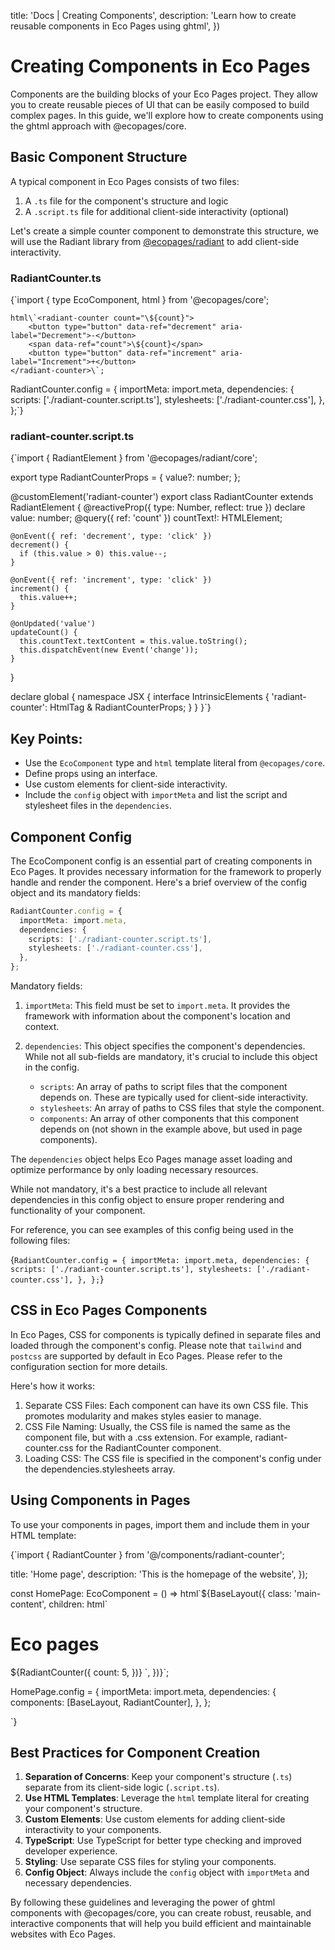 

  title: 'Docs | Creating Components',
  description: 'Learn how to create reusable components in Eco Pages using ghtml',
})

# Creating Components in Eco Pages

Components are the building blocks of your Eco Pages project. They allow you to create reusable pieces of UI that can be easily composed to build complex pages. In this guide, we'll explore how to create components using the ghtml approach with @ecopages/core.

## Basic Component Structure

A typical component in Eco Pages consists of two files:
1. A `.ts` file for the component's structure and logic
2. A `.script.ts` file for additional client-side interactivity (optional)

Let's create a simple counter component to demonstrate this structure, we will use the Radiant library from [@ecopages/radiant](https://radiant.ecopages.app/) to add client-side interactivity.

### RadiantCounter.ts

<CodeBlock language="typescript">{`import { type EcoComponent, html } from '@ecopages/core';

    html\`<radiant-counter count="\${count}">
        <button type="button" data-ref="decrement" aria-label="Decrement">-</button>
        <span data-ref="count">\${count}</span>
        <button type="button" data-ref="increment" aria-label="Increment">+</button>
    </radiant-counter>\`;

RadiantCounter.config = {
    importMeta: import.meta,
    dependencies: {
      scripts: ['./radiant-counter.script.ts'],
      stylesheets: ['./radiant-counter.css'],
    },
};`}</CodeBlock>

### radiant-counter.script.ts

<CodeBlock lang='typescript'>
{`import { RadiantElement } from '@ecopages/radiant/core';

export type RadiantCounterProps = {
    value?: number;
};

@customElement('radiant-counter')
export class RadiantCounter extends RadiantElement {
    @reactiveProp({ type: Number, reflect: true }) declare value: number;
    @query({ ref: 'count' }) countText!: HTMLElement;

    @onEvent({ ref: 'decrement', type: 'click' })
    decrement() {
      if (this.value > 0) this.value--;
    }

    @onEvent({ ref: 'increment', type: 'click' })
    increment() {
      this.value++;
    }

    @onUpdated('value')
    updateCount() {
      this.countText.textContent = this.value.toString();
      this.dispatchEvent(new Event('change'));
    }
}

declare global {
    namespace JSX {
      interface IntrinsicElements {
        'radiant-counter': HtmlTag & RadiantCounterProps;
      }
    }
}`}
</CodeBlock>

## Key Points:
- Use the `EcoComponent` type and `html` template literal from `@ecopages/core`.
- Define props using an interface.
- Use custom elements for client-side interactivity.
- Include the `config` object with `importMeta` and list the script and stylesheet files in the `dependencies`.

## Component Config

The EcoComponent config is an essential part of creating components in Eco Pages. It provides necessary information for the framework to properly handle and render the component. Here's a brief overview of the config object and its mandatory fields:

```typescript
RadiantCounter.config = {
  importMeta: import.meta,
  dependencies: {
    scripts: ['./radiant-counter.script.ts'],
    stylesheets: ['./radiant-counter.css'],
  },
};
```

Mandatory fields:

1. `importMeta`: This field must be set to `import.meta`. It provides the framework with information about the component's location and context.

2. `dependencies`: This object specifies the component's dependencies. While not all sub-fields are mandatory, it's crucial to include this object in the config.

   - `scripts`: An array of paths to script files that the component depends on. These are typically used for client-side interactivity.
   - `stylesheets`: An array of paths to CSS files that style the component.
   - `components`: An array of other components that this component depends on (not shown in the example above, but used in page components).

The `dependencies` object helps Eco Pages manage asset loading and optimize performance by only loading necessary resources.

While not mandatory, it's a best practice to include all relevant dependencies in this config object to ensure proper rendering and functionality of your component.

For reference, you can see examples of this config being used in the following files:


<CodeBlock language="typescript">{`
RadiantCounter.config = {
  importMeta: import.meta,
  dependencies: {
    scripts: ['./radiant-counter.script.ts'],
    stylesheets: ['./radiant-counter.css'],
  },
};
`}</CodeBlock>



## CSS in Eco Pages Components

In Eco Pages, CSS for components is typically defined in separate files and loaded through the component's config. 
Please note that `tailwind` and `postcss` are supported by default in Eco Pages. Please refer to the configuration section for more details.

Here's how it works:

1. Separate CSS Files: Each component can have its own CSS file. This promotes modularity and makes styles easier to manage.
2. CSS File Naming: Usually, the CSS file is named the same as the component file, but with a .css extension. For example, radiant-counter.css for the RadiantCounter component.
3. Loading CSS: The CSS file is specified in the component's config under the dependencies.stylesheets array.

## Using Components in Pages

To use your components in pages, import them and include them in your HTML template:

<CodeBlock language="typescript">{`import { RadiantCounter } from '@/components/radiant-counter';

  title: 'Home page',
  description: 'This is the homepage of the website',
});

const HomePage: EcoComponent = () =>
  html\`\${BaseLayout({
    class: 'main-content',
    children: html\`
      <h1 class="main-title">Eco pages</h1>
      \${RadiantCounter({
        count: 5,
      })}
    \`,
  })}\`;

HomePage.config = {
    importMeta: import.meta,
    dependencies: {
      components: [BaseLayout, RadiantCounter],
    },
};

`}</CodeBlock>

## Best Practices for Component Creation

1. **Separation of Concerns**: Keep your component's structure (`.ts`) separate from its client-side logic (`.script.ts`).
2. **Use HTML Templates**: Leverage the `html` template literal for creating your component's structure.
3. **Custom Elements**: Use custom elements for adding client-side interactivity to your components.
4. **TypeScript**: Use TypeScript for better type checking and improved developer experience.
5. **Styling**: Use separate CSS files for styling your components.
6. **Config Object**: Always include the `config` object with `importMeta` and necessary dependencies.

By following these guidelines and leveraging the power of ghtml components with @ecopages/core, you can create robust, reusable, and interactive components that will help you build efficient and maintainable websites with Eco Pages.